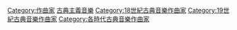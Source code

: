 {{Catnav|頁面分類|人物|各職業人物|音乐家|作曲家}}
{{Catnav|頁面分類|人物|各職業人物|艺术家|音乐家|作曲家}}
{{Catnav|頁面分類|人文學科|艺术|艺术家|音乐家|作曲家}}

{{Commons cat|Classical era composers}}

[[Category:作曲家|Category:作曲家]]
[[Category:古典主義音樂|]]
[[Category:18世紀古典音樂作曲家|Category:18世紀古典音樂作曲家]]
[[Category:19世紀古典音樂作曲家|Category:19世紀古典音樂作曲家]]
[[Category:各時代古典音樂作曲家|Category:各時代古典音樂作曲家]]